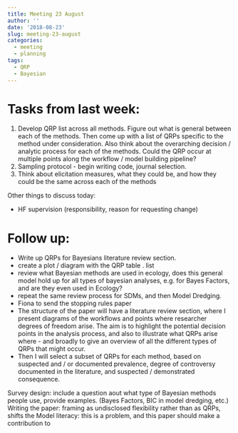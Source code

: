 ```yaml
---
title: Meeting 23 August
author: ''
date: '2018-08-23'
slug: meeting-23-august
categories:
  - meeting
  - planning
tags:
  - QRP
  - Bayesian
---
```


# Tasks from last week:

1. Develop QRP list across all methods. Figure out what is general between each of the methods. Then come up with a list of QRPs specific to the method under consideration. Also think about the overarching decision / analytic process for each of the methods. Could the QRP occur at multiple points along the workflow / model building pipeline?
2. Sampling protocol - begin writing code, journal selection.
3. Think about elicitation measures, what they could be, and how they could be the same across each of the methods

Other things to discuss today:

- HF supervision (responsibility, reason for requesting change)

# Follow up:

- Write up QRPs for Bayesians literature review section.
- create a plot / diagram with the QRP table . list
- review what Bayesian methods are used in ecology, does this general model hold up for all types of bayesian analyses, e.g. for Bayes Factors, and are they even used in Ecology?
- repeat the same review process for SDMs, and then Model Dredging.
- Fiona to send the stopping rules paper
- The structure of the paper will have a literature review section, where I present diagrams of the workflows and points where researcher degrees of freedom arise. The aim is to highlight the potential decision points in the analysis process, and also to illustrate what QRPs arise where - and broadly to give an overview of all the different types of QRPs that might occur.
- Then I will select a subset of QRPs for each method, based on suspected and / or documented prevalence, degree of controversy documented in the literature, and suspected / demonstrated consequence.

Survey design: include a question aout what type of Bayesian methods people use, provide examples. (Bayes Factors, BIC in model dredging, etc.)
Writing the paper: framing as undisclosed flexibility rather than as QRPs, shifts the 
Model literacy: this is a problem, and this paper should make a contribution to 
